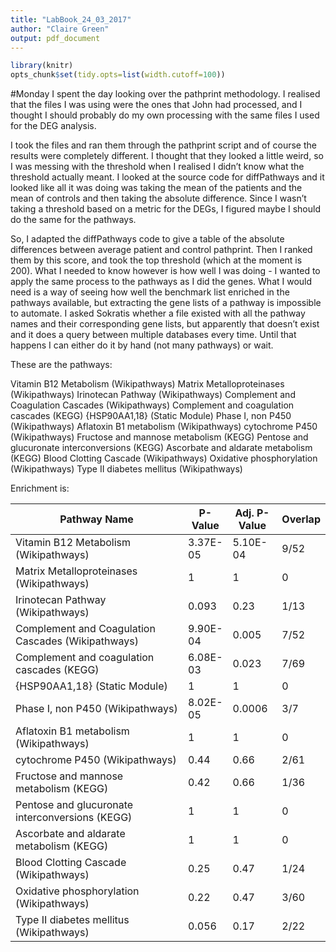 ```yaml
---
title: "LabBook_24_03_2017"
author: "Claire Green"
output: pdf_document
---
```


```r
library(knitr)
opts_chunk$set(tidy.opts=list(width.cutoff=100))
```

#Monday
I spent the day looking over the pathprint methodology. I realised that the files I was using were the ones that John had processed, and I thought I should probably do my own processing with the same files I used for the DEG analysis. 

I took the files and ran them through the pathprint script and of course the results were completely different. I thought that they looked a little weird, so I was messing with the threshold when I realised I didn't know what the threshold actually meant. I looked at the source code for diffPathways and it looked like all it was doing was taking the mean of the patients and the mean of controls and then taking the absolute difference. Since I wasn't taking a threshold based on a metric for the DEGs, I figured maybe I should do the same for the pathways. 

So, I adapted the diffPathways code to give a table of the absolute differences between average patient and control pathprint. Then I ranked them by this score, and took the top threshold (which at the moment is 200). What I needed to know however is how well I was doing - I wanted to apply the same process to the pathways as I did the genes. What I would need is a way of seeing how well the benchmark list enriched in the pathways available, but extracting the gene lists of a pathway is impossible to automate. I asked Sokratis whether a file existed with all the pathway names and their corresponding gene lists, but apparently that doesn't exist and it does a query between multiple databases every time. Until that happens I can either do it by hand (not many pathways) or wait.

These are the pathways:

Vitamin B12 Metabolism (Wikipathways)
Matrix Metalloproteinases (Wikipathways)
Irinotecan Pathway (Wikipathways)
Complement and Coagulation Cascades (Wikipathways)
Complement and coagulation cascades (KEGG)
{HSP90AA1,18} (Static Module)
Phase I, non P450 (Wikipathways)
Aflatoxin B1 metabolism (Wikipathways)
cytochrome P450 (Wikipathways)
Fructose and mannose metabolism (KEGG)
Pentose and glucuronate interconversions (KEGG)
Ascorbate and aldarate metabolism (KEGG)
Blood Clotting Cascade (Wikipathways)
Oxidative phosphorylation (Wikipathways)
Type II diabetes mellitus (Wikipathways)

\newpage
Enrichment is:

| Pathway Name                                       | P-Value  | Adj. P-Value | Overlap |
|----------------------------------------------------|----------|--------------|---------|
| Vitamin B12 Metabolism (Wikipathways)              | 3.37E-05 | 5.10E-04     | 9/52    |
| Matrix Metalloproteinases (Wikipathways)           | 1        | 1            | 0       |
| Irinotecan Pathway (Wikipathways)                  | 0.093    | 0.23         | 1/13    |
| Complement and Coagulation Cascades (Wikipathways) | 9.90E-04 | 0.005        | 7/52    |
| Complement and coagulation cascades (KEGG)         | 6.08E-03 | 0.023        | 7/69    |
| {HSP90AA1,18} (Static Module)                      | 1        | 1            | 0       |
| Phase I, non P450 (Wikipathways)                   | 8.02E-05 | 0.0006       | 3/7     |
| Aflatoxin B1 metabolism (Wikipathways)             | 1        | 1            | 0       |
| cytochrome P450 (Wikipathways)                     | 0.44     | 0.66         | 2/61    |
| Fructose and mannose metabolism (KEGG)             | 0.42     | 0.66         | 1/36    |
| Pentose and glucuronate interconversions (KEGG)    | 1        | 1            | 0       |
| Ascorbate and aldarate metabolism (KEGG)           | 1        | 1            | 0       |
| Blood Clotting Cascade (Wikipathways)              | 0.25     | 0.47         | 1/24    |
| Oxidative phosphorylation (Wikipathways)           | 0.22     | 0.47         | 3/60    |
| Type II diabetes mellitus (Wikipathways)           | 0.056    | 0.17         | 2/22    |